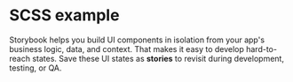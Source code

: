 <Meta title="A Storybook story with a custom syntax highlight for SCSS" />

# SCSS example

Storybook helps you build UI components in isolation from your app's business logic, data, and context.
That makes it easy to develop hard-to-reach states. Save these UI states as **stories** to revisit during development, testing, or QA.
